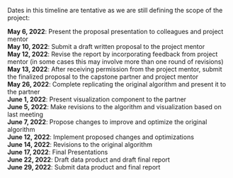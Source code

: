 Dates in this timeline are tentative as we are still defining the scope of the project:

__May 6, 2022__: Present the proposal presentation to colleagues and project mentor <br />
__May 10, 2022__: Submit a draft written proposal to the project mentor <br />
__May 12, 2022__: Revise the report by incorporating feedback from project mentor (in some cases this may involve more than one round of revisions) <br />
__May 13, 2022__: After receiving permission from the project mentor, submit the finalized proposal to the capstone partner and project mentor <br />
__May 26, 2022__: Complete replicating the original algorithm and present it to the partner <br />
__June 1, 2022__: Present visualization component to the partner <br />
__June 5, 2022__: Make revisions to the algorithm and visualization based on last meeting <br />
__June 7, 2022__: Propose changes to improve and optimize the original algorithm <br />
__June 12, 2022__: Implement proposed changes and optimizations <br />
__June 14, 2022__: Revisions to the original algorithm <br />
__June 17, 2022__: Final Presentations <br />
__June 22, 2022__: Draft data product and draft final report <br />
__June 29, 2022__: Submit data product and final report <br />

```r

```
